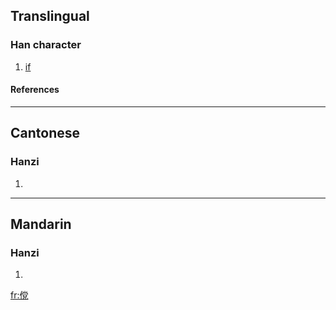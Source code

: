 {{see|儻}}

==Translingual==
===Han character===
{{Han char|rad=人|as=10|sn=12|four=|canj=人火月山 (OFBU)}}
# [[if]]
====References====
{{Han ref|kx=0114.051|hdz=10202.160|uh=50A5|ud=20645}}
----
==Cantonese==
===Hanzi===
{{yue-hanzi|jyut=|y=tong2}}
# {{defn|Cantonese}}
----
==Mandarin==
===Hanzi===
{{cmn-hanzi|tra=儻|pin=[[tǎng]] (tang3)|wg=t'ang<sup>3</sup>}}
# {{defn|Mandarin}}




[[fr:傥]]